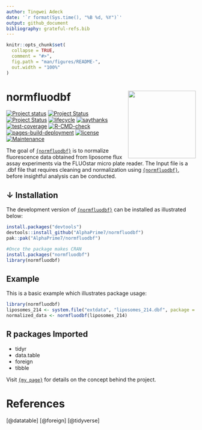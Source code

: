 ```yaml
---
author: Tingwei Adeck
date: '`r format(Sys.time(), "%B %d, %Y")`'
output: github_document
bibliography: grateful-refs.bib
---
```


<!-- README.md is generated from README.Rmd. Please edit that file -->

```r
knitr::opts_chunk$set(
  collapse = TRUE,
  comment = "#>",
  fig.path = "man/figures/README-",
  out.width = "100%"
)
```

# normfluodbf <img src="man/figures/logo.png" align="right" width="180" />

[![Project status](https://www.repostatus.org/badges/latest/concept.svg)](https://github.com/AlphaPrime7/normfluodbf/commits) 
[![Project Status](https://www.repostatus.org/badges/latest/active.svg)](https://github.com/AlphaPrime7/normfluodbf/commits)
[![Project Status](https://www.repostatus.org/badges/latest/wip.svg)](https://github.com/AlphaPrime7/normfluodbf/commits)
[![lifecycle](https://img.shields.io/badge/lifecycle-maturing-blue.svg)](https://lifecycle.r-lib.org/articles/stages.html) 
[![saythanks](https://img.shields.io/badge/say-thanks-ff69b4.svg)](https://github.com/AlphaPrime7/normfluodbf)
[![test-coverage](https://github.com/AlphaPrime7/normfluodbf/actions/workflows/test-coverage.yaml/badge.svg)](https://github.com/AlphaPrime7/normfluodbf/actions/workflows/test-coverage.yaml)
[![R-CMD-check](https://github.com/AlphaPrime7/normfluodbf/actions/workflows/R-CMD-check.yaml/badge.svg)](https://github.com/AlphaPrime7/normfluodbf/actions/workflows/R-CMD-check.yaml)
[![pages-build-deployment](https://github.com/AlphaPrime7/normfluodbf/actions/workflows/pages/pages-build-deployment/badge.svg)](https://github.com/AlphaPrime7/normfluodbf/actions/workflows/pages/pages-build-deployment)
[![license](https://img.shields.io/badge/MIT-License?label=license
)](https://mit-license.org/)
[![Maintenance](https://img.shields.io/badge/Maintained%3F-yes-green.svg)](https://github.com/AlphaPrime7/normfluodbf/graphs/commit-activity)


The goal of [`{normfluodbf}`](https://github.com/AlphaPrime7/normfluodbf) is to normalize fluorescence data obtained from liposome flux assay experiments via the FLUOstar micro plate reader. The Input file is a .dbf file that requires cleaning and normalization using [`{normfluodbf}`](https://github.com/AlphaPrime7/normfluodbf), before insightful analysis can be conducted.

## &darr; Installation

The development version of  [`{normfluodbf}`](https://github.com/AlphaPrime7/normfluodbf) can be installed as illustrated below:

``` r
install.packages("devtools")
devtools::install_github("AlphaPrime7/normfluodbf")
pak::pak("AlphaPrime7/normfluodbf")

#Once the package makes CRAN
install.packages("normfluodbf")
library(normfluodbf)
```

## Example

This is a basic example which illustrates package usage:

```r
library(normfluodbf)
liposomes_214 <- system.file("extdata", "liposomes_214.dbf", package = "normfluodbf")
normalized_data <- normfluodbf(liposomes_214)
```

## R packages Imported
- tidyr
- data.table
- foreign
- tibble

Visit [`{my page}`](https://alphaprime7.github.io/normfluodbf/articles/normfluodbf.html) for details on the concept behind the project.

# References
[@datatable]
[@foreign]
[@tidyverse]
